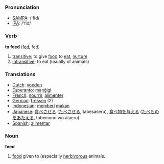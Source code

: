 === Pronunciation ===
*[[w:SAMPA|SAMPA]]: /'fid/
*[[w:IPA|IPA]]: /'fid/

=== Verb ===

'''to feed''' ([[fed]], fed)

# [[transitive]]; to give [[food]] to [[eat]], [[nurture]]
# [[intransitive]]; to eat (usually of animals)

=== Translations ===
*[[Dutch]]: [[voeden]]
*[[Esperanto]]: [[manĝigi]]
*[[French]]: [[nourrir]], [[alimenter]]
*[[German]]: [[fressen]] (2)
*[[Indonesian]]: [[beri|memberi]] [[makan]]
*[[Japanese]]: [[食べさせる]] ([[たべさせる]], tabesaseru), [[食べ物]]を[[与える]] ([[たべもの]]を[[あたえる]], tabemono wo ataeru)
*[[Spanish]]: [[alimentar]]

=== Noun ===

'''feed'''

# [[food]] given to (especially [[herbivorous]] animals.